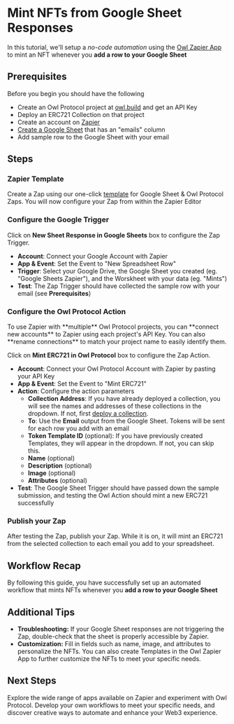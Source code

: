 
# Mint NFTs from Google Sheet Responses

In this tutorial, we'll setup a _no-code automation_ using the [Owl Zapier App](https://zapier.com/apps/owl-protocol-ca19902/integrations) to mint an NFT whenever you **add a row to your Google Sheet**

## Prerequisites

Before you begin you should have the following
* Create an Owl Protocol project at [owl.build](https://owl.build) and get an API Key
* Deploy an ERC721 Collection on that project
* Create an account on [Zapier](https://zapier.com)
* [Create a Google Sheet](https://docs.google.com/spreadsheets) that has an "emails" column
* Add sample row to the Google Sheet with your email

## Steps
<Steps>

### Zapier Template

Create a Zap using our one-click [template](https://zapier.com/app/editor/template/1719387) for Google Sheet & Owl Protocol Zaps. You will now configure your Zap from within the Zapier Editor

<Screenshot src={start} alt="start" />

### Configure the Google Trigger
Click on **New Sheet Response in Google Sheets** box to configure the Zap Trigger.
* **Account**: Connect your Google Account with Zapier
* **App & Event**: Set the Event to "New Spreadsheet Row"
* **Trigger**: Select your Google Drive, the Google Sheet you created (eg. "Google Sheets Zapier"), and the Worskheet with your data (eg. "Mints")
* **Test**: The Zap Trigger should have collected the sample row with your email (see **Prerequisites**)

<Screenshot src={trigger} alt="trigger" />


### Configure the Owl Protocol Action
<Callout>
To use Zapier with **multiple** Owl Protocol projects, you can **connect new accounts** to Zapier using each project's API Key. You can also **rename connections** to match your project name to easily identify them.
</Callout>

Click on **Mint ERC721 in Owl Protocol** box to configure the Zap Action.

* **Account**: Connect your Owl Protocol Account with Zapier by pasting your API Key
* **App & Event**: Set the Event to "Mint ERC721"
* **Action**: Configure the action parameters
    * **Collection Address**: If you have already deployed a collection, you will see the names and addresses of these collections in the dropdown. If not, first [deploy a collection](/dashboard-docs/deploy-collection).
    * **To**: Use the **Email** output from the Google Sheet. Tokens will be sent for each row you add with an email
    * **Token Template ID** (optional): If you have previously created Templates, they will appear in the dropdown. If not, you can skip this.
    * **Name** (optional)
    * **Description** (optional)
    * **Image** (optional)
    * **Attributes** (optional)
* **Test**: The Google Sheet Trigger should have passed down the sample submission, and testing the Owl Action should mint a new ERC721 successfully


<Screenshot src={action} alt="action" />

### Publish your Zap
After testing the Zap, publish your Zap. While it is on, it will mint an ERC721 from the selected collection to each email you add to your spreadsheet.

<Screenshot src={success} alt="success" />


</Steps>

## Workflow Recap

By following this guide, you have successfully set up an automated workflow that mints NFTs whenever you **add a row to your Google Sheet**

## Additional Tips

-   **Troubleshooting:** If your Google Sheet responses are not triggering the Zap, double-check that the sheet is properly accessible by Zapier.
-   **Customization:** Fill in fields such as name, image, and attributes to personalize the NFTs. You can also create Templates in the Owl Zapier App to further customize the NFTs to meet your specific needs.

## Next Steps

Explore the wide range of apps available on Zapier and experiment with Owl Protocol. Develop your own workflows to meet your specific needs, and discover creative ways to automate and enhance your Web3 experience.
